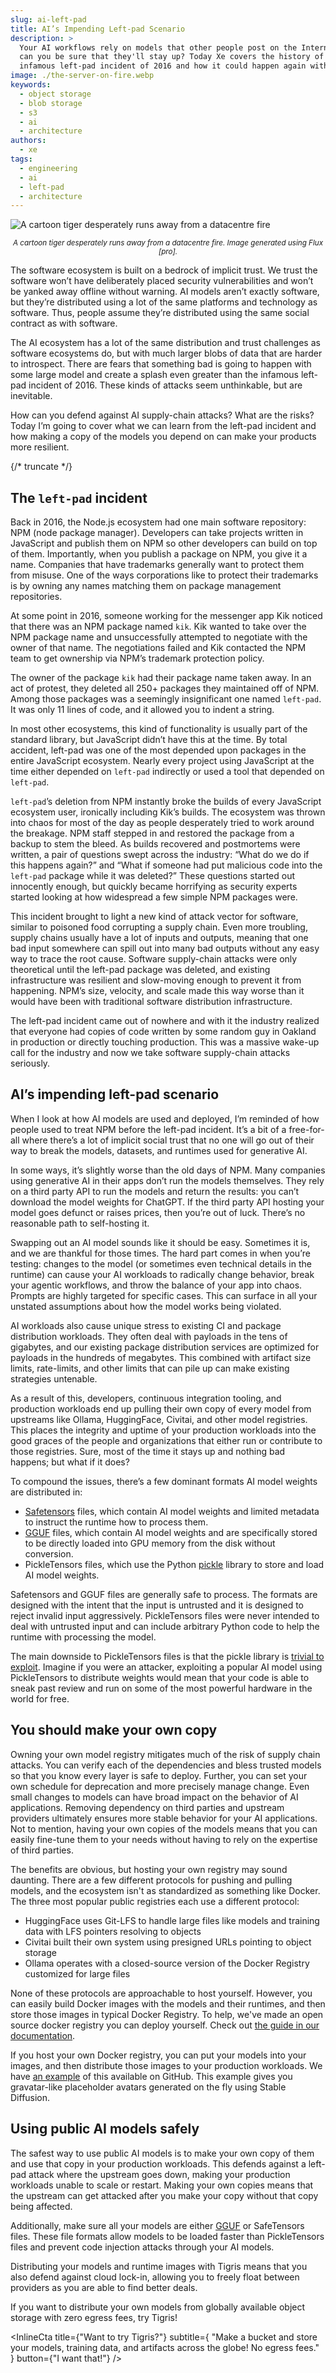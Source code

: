 ```yaml
---
slug: ai-left-pad
title: AI’s Impending Left-pad Scenario
description: >
  Your AI workflows rely on models that other people post on the Internet. How
  can you be sure that they'll stay up? Today Xe covers the history of the
  infamous left-pad incident of 2016 and how it could happen again with AI.
image: ./the-server-on-fire.webp
keywords:
  - object storage
  - blob storage
  - s3
  - ai
  - architecture
authors:
  - xe
tags:
  - engineering
  - ai
  - left-pad
  - architecture
---
```



![A cartoon tiger desperately runs away from a datacentre fire](./the-server-on-fire.webp)

<center>
  <small>
    <em>
      A cartoon tiger desperately runs away from a datacentre fire. Image
      generated using Flux [pro].
    </em>
  </small>
</center>

The software ecosystem is built on a bedrock of implicit trust. We trust the
software won’t have deliberately placed security vulnerabilities and won’t be
yanked away offline without warning. AI models aren’t exactly software, but
they’re distributed using a lot of the same platforms and technology as
software. Thus, people assume they’re distributed using the same social contract
as with software.

The AI ecosystem has a lot of the same distribution and trust challenges as
software ecosystems do, but with much larger blobs of data that are harder to
introspect. There are fears that something bad is going to happen with some
large model and create a splash even greater than the infamous left-pad incident
of 2016. These kinds of attacks seem unthinkable, but are inevitable.

How can you defend against AI supply-chain attacks? What are the risks? Today
I’m going to cover what we can learn from the left-pad incident and how making a
copy of the models you depend on can make your products more resilient.

{/* truncate */}

## The `left-pad` incident

Back in 2016, the Node.js ecosystem had one main software repository: NPM (node
package manager). Developers can take projects written in JavaScript and publish
them on NPM so other developers can build on top of them. Importantly, when you
publish a package on NPM, you give it a name. Companies that have trademarks
generally want to protect them from misuse. One of the ways corporations like to
protect their trademarks is by owning any names matching them on package
management repositories.

At some point in 2016, someone working for the messenger app Kik noticed that
there was an NPM package named `kik`. Kik wanted to take over the NPM package
name and unsuccessfully attempted to negotiate with the owner of that name. The
negotiations failed and Kik contacted the NPM team to get ownership via NPM’s
trademark protection policy.

The owner of the package `kik` had their package name taken away. In an act of
protest, they deleted all 250+ packages they maintained off of NPM. Among those
packages was a seemingly insignificant one named `left-pad`. It was only 11
lines of code, and it allowed you to indent a string.

In most other ecosystems, this kind of functionality is usually part of the
standard library, but JavaScript didn’t have this at the time. By total
accident, left-pad was one of the most depended upon packages in the entire
JavaScript ecosystem. Nearly every project using JavaScript at the time either
depended on `left-pad` indirectly or used a tool that depended on `left-pad`.

`left-pad`’s deletion from NPM instantly broke the builds of every JavaScript
ecosystem user, ironically including Kik’s builds. The ecosystem was thrown into
chaos for most of the day as people desperately tried to work around the
breakage. NPM staff stepped in and restored the package from a backup to stem
the bleed. As builds recovered and postmortems were written, a pair of questions
swept across the industry: “What do we do if this happens again?” and “What if
someone had put malicious code into the `left-pad` package while it was
deleted?” These questions started out innocently enough, but quickly became
horrifying as security experts started looking at how widespread a few simple
NPM packages were.

This incident brought to light a new kind of attack vector for software, similar
to poisoned food corrupting a supply chain. Even more troubling, supply chains
usually have a lot of inputs and outputs, meaning that one bad input somewhere
can spill out into many bad outputs without any easy way to trace the root
cause. Software supply-chain attacks were only theoretical until the left-pad
package was deleted, and existing infrastructure was resilient and slow-moving
enough to prevent it from happening. NPM’s size, velocity, and scale made this
way worse than it would have been with traditional software distribution
infrastructure.

The left-pad incident came out of nowhere and with it the industry realized that
everyone had copies of code written by some random guy in Oakland in production
or directly touching production. This was a massive wake-up call for the
industry and now we take software supply-chain attacks seriously.

## AI’s impending left-pad scenario

When I look at how AI models are used and deployed, I’m reminded of how people
used to treat NPM before the left-pad incident. It’s a bit of a free-for-all
where there’s a lot of implicit social trust that no one will go out of their
way to break the models, datasets, and runtimes used for generative AI.

In some ways, it’s slightly worse than the old days of NPM. Many companies using
generative AI in their apps don’t run the models themselves. They rely on a
third party API to run the models and return the results: you can’t download the
model weights for ChatGPT. If the third party API hosting your model goes
defunct or raises prices, then you’re out of luck. There’s no reasonable path to
self-hosting it.

Swapping out an AI model sounds like it should be easy. Sometimes it is, and we
are thankful for those times. The hard part comes in when you’re testing:
changes to the model (or sometimes even technical details in the runtime) can
cause your AI workloads to radically change behavior, break your agentic
workflows, and throw the balance of your app into chaos. Prompts are highly
targeted for specific cases. This can surface in all your unstated assumptions
about how the model works being violated.

AI workloads also cause unique stress to existing CI and package distribution
workloads. They often deal with payloads in the tens of gigabytes, and our
existing package distribution services are optimized for payloads in the
hundreds of megabytes. This combined with artifact size limits, rate-limits, and
other limits that can pile up can make existing strategies untenable.

As a result of this, developers, continuous integration tooling, and production
workloads end up pulling their own copy of every model from upstreams like
Ollama, HuggingFace, Civitai, and other model registries. This places the
integrity and uptime of your production workloads into the good graces of the
people and organizations that either run or contribute to those registries.
Sure, most of the time it stays up and nothing bad happens; but what if it does?

To compound the issues, there’s a few dominant formats AI model weights are
distributed in:

- [Safetensors](https://huggingface.co/docs/safetensors/index) files, which
  contain AI model weights and limited metadata to instruct the runtime how to
  process them.
- [GGUF](https://huggingface.co/docs/hub/gguf) files, which contain AI model
  weights and are specifically stored to be directly loaded into GPU memory from
  the disk without conversion.
- PickleTensors files, which use the Python
  [pickle](https://docs.python.org/3/library/pickle.html) library to store and
  load AI model weights.

Safetensors and GGUF files are generally safe to process. The formats are
designed with the intent that the input is untrusted and it is designed to
reject invalid input aggressively. PickleTensors files were never intended to
deal with untrusted input and can include arbitrary Python code to help the
runtime with processing the model.

The main downside to PickleTensors files is that the pickle library is
[trivial to exploit](https://davidhamann.de/2020/04/05/exploiting-python-pickle/).
Imagine if you were an attacker, exploiting a popular AI model using
PickleTensors to distribute weights would mean that your code is able to sneak
past review and run on some of the most powerful hardware in the world for free.

## You should make your own copy

Owning your own model registry mitigates much of the risk of supply chain
attacks. You can verify each of the dependencies and bless trusted models so
that you know every layer is safe to deploy. Further, you can set your own
schedule for deprecation and more precisely manage change. Even small changes to
models can have broad impact on the behavior of AI applications. Removing
dependency on third parties and upstream providers ultimately ensures more
stable behavior for your AI applications. Not to mention, having your own copies
of the models means that you can easily fine-tune them to your needs without
having to rely on the expertise of third parties.

The benefits are obvious, but hosting your own registry may sound daunting.
There are a few different protocols for pushing and pulling models, and the
ecosystem isn't as standardized as something like Docker. The three most popular
public registries each use a different protocol:

- HuggingFace uses Git-LFS to handle large files like models and training data
  with LFS pointers resolving to objects
- Civitai built their own system using presigned URLs pointing to object storage
- Ollama operates with a closed-source version of the Docker Registry customized
  for large files

None of these protocols are approachable to host yourself. However, you can
easily build Docker images with the models and their runtimes, and then store
those images in typical Docker Registry. To help, we've made an open source
docker registry you can deploy yourself. Check out
[the guide in our documentation](https://www.tigrisdata.com/docs/apps/docker-registry/).

If you host your own Docker registry, you can put your models into your images,
and then distribute those images to your production workloads. We have
[an example](https://github.com/tigrisdata-community/ai-model-storage-in-docker-image-example)
of this available on GitHub. This example gives you gravatar-like placeholder
avatars generated on the fly using Stable Diffusion.

## Using public AI models safely

The safest way to use public AI models is to make your own copy of them and use
that copy in your production workloads. This defends against a left-pad attack
where the upstream goes down, making your production workloads unable to scale
or restart. Making your own copies means that the upstream can get attacked
after you make your copy without that copy being affected.

Additionally, make sure all your models are either
[GGUF](https://huggingface.co/docs/hub/gguf) or SafeTensors files. These file
formats allow models to be loaded faster than PickleTensors files and prevent
code injection attacks through your AI models.

Distributing your models and runtime images with Tigris means that you also
defend against cloud lock-in, allowing you to freely float between providers as
you are able to find better deals.

If you want to distribute your own models from globally available object storage
with zero egress fees, try Tigris!

<InlineCta
  title={"Want to try Tigris?"}
  subtitle={
    "Make a bucket and store your models, training data, and artifacts across the globe! No egress fees."
  }
  button={"I want that!"}
/>
